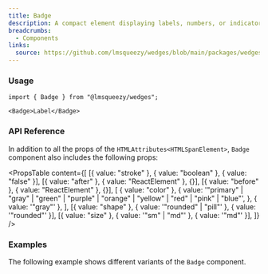 ```yaml
---
title: Badge
description: A compact element displaying labels, numbers, or indicators, often used for status, notifications, or categorization.
breadcrumbs:
  - Components
links:
  source: https://github.com/lmsqueezy/wedges/blob/main/packages/wedges/src/components/Badge/Badge.tsx
---
```


<PreviewComponent name="badge/preview" />

### Usage

```tsx
import { Badge } from "@lmsqueezy/wedges";
```

```tsx showLineNumbers
<Badge>Label</Badge>
```

### API Reference

In addition to all the props of the `HTMLAttributes<HTMLSpanElement>`, `Badge` component also includes the following props:

<PropsTable
  content={[
    [{ value: "stroke" }, { value: "boolean" }, { value: "false" }],
    [{ value: "after" }, { value: "ReactElement<HTMLElement>" }, {}],
    [{ value: "before" }, { value: "ReactElement<HTMLElement>" }, {}],
    [
      { value: "color" },
      {
        value:
          '"primary" | "gray" | "green" | "purple" | "orange" | "yellow" | "red" | "pink" | "blue"',
      },
      { value: '"gray"' },
    ],
    [{ value: "shape" }, { value: '"rounded" | "pill"' }, { value: '"rounded"' }],
    [{ value: "size" }, { value: '"sm" | "md"' }, { value: '"md"' }],
  ]}
/>

### Examples

The following example shows different variants of the `Badge` component.

<PreviewComponent name="badge/example-1" />
